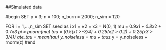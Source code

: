 ##Simulated data

#begin
SET p = 3; n = 100; n_burn = 2000; n_sim = 120

FOR i = 1,...,n_sim
  SET seed as i
  x1 = x2 = x3 = N(0, 1)
  mu = 0.9*x1 + 0.8*x2 + 0.7*x3
  pi = pnorm(mu)
  tau = (0.5(x1 >-3/4) + 0.25(x2 > 0.2) + 0.25(x3 > 3/4))
  ate_tau = mean(tau)
  y_noiseless = mu + tau*z
  y = y_noiseless + rnorm(z)
#end  



